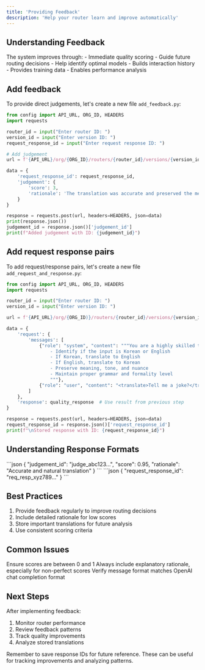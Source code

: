 ```yaml
---
title: 'Providing Feedback'
description: 'Help your router learn and improve automatically'
---
```


## Understanding Feedback
The system improves through:
<CardGroup cols={2}>
  <Card title="Direct Judgements" icon="star">
    - Immediate quality scoring
    - Guide future routing decisions
    - Help identify optimal models
  </Card>
  <Card title="Request/Response Storage" icon="database">
    - Builds interaction history
    - Provides training data
    - Enables performance analysis
  </Card>
</CardGroup>

## Add feedback
To provide direct judgements, let's create a new file `add_feedback.py`:

```python add_feedback.py
from config import API_URL, ORG_ID, HEADERS
import requests

router_id = input("Enter router ID: ")
version_id = input("Enter version ID: ")
request_response_id = input("Enter request response ID: ")

# Add judgement
url = f'{API_URL}/org/{ORG_ID}/routers/{router_id}/versions/{version_id}/judgement'

data = {
    'request_response_id': request_response_id, 
    'judgement': {
        'score': 3,
        'rationale': 'The translation was accurate and preserved the meaning of the original text.'
    }
}

response = requests.post(url, headers=HEADERS, json=data)
print(response.json())
judgement_id = response.json()['judgement_id']
print(f"Added judgement with ID: {judgement_id}")
```

## Add request response pairs
To add request/response pairs, let's create a new file `add_request_and_response.py`:

```python add_request_and_response.py
from config import API_URL, ORG_ID, HEADERS
import requests

router_id = input("Enter router ID: ")
version_id = input("Enter version ID: ")

url = f'{API_URL}/org/{ORG_ID)}/routers/{router_id}/versions/{version_id}/response'

data = {
    'request': {
        'messages': [
            {"role": "system", "content": """You are a highly skilled translator with expertise in many languages. Your task is to:
                - Identify if the input is Korean or English
                - If Korean, translate to English
                - If English, translate to Korean
                - Preserve meaning, tone, and nuance
                - Maintain proper grammar and formality level
                """},
            {"role": "user", "content": "<translate>Tell me a joke?</translate>"}
        ]
    },
    'response': quality_response  # Use result from previous step
}

response = requests.post(url, headers=HEADERS, json=data)
request_response_id = response.json()['request_response_id']
print(f"\nStored response with ID: {request_response_id}")
```

## Understanding Response Formats

<AccordionGroup>
  <Accordion title="Direct Feedback Response">
    ```json
    {
        "judgement_id": "judge_abc123...",
        "score": 0.95,
        "rationale": "Accurate and natural translation"
    }
    ```
  </Accordion>
  <Accordion title="Stored Pair Response">
    ```json
    {
        "request_response_id": "req_resp_xyz789..."
    }
    ```
  </Accordion>
</AccordionGroup>

## Best Practices
1. Provide feedback regularly to improve routing decisions
2. Include detailed rationale for low scores
3. Store important translations for future analysis
4. Use consistent scoring criteria

## Common Issues
<AccordionGroup>
  <Accordion title="Invalid Score Range">
    Ensure scores are between 0 and 1
  </Accordion>
  <Accordion title="Missing Rationale">
    Always include explanatory rationale, especially for non-perfect scores
  </Accordion>
  <Accordion title="Request Format">
    Verify message format matches OpenAI chat completion format
  </Accordion>
</AccordionGroup>

## Next Steps
After implementing feedback:
1. Monitor router performance
2. Review feedback patterns
3. Track quality improvements
4. Analyze stored translations

<Note>
Remember to save response IDs for future reference. These can be useful for tracking improvements and analyzing patterns.
</Note>
